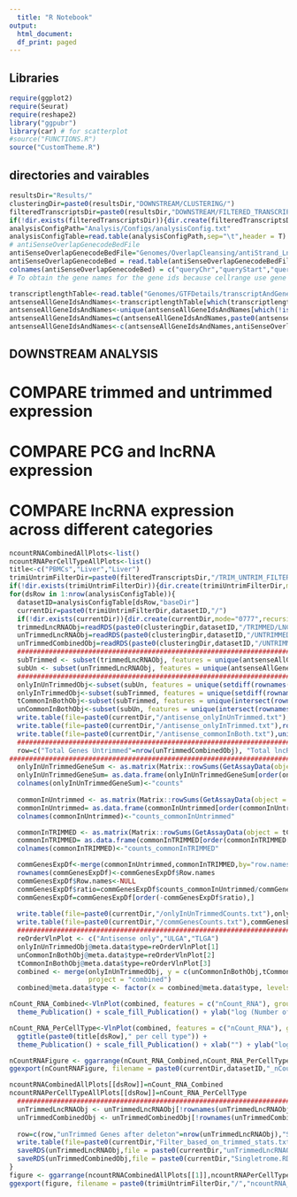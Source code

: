 ```yaml
---
  title: "R Notebook"
output:
  html_document:
  df_print: paged
---
```

  
  
## Libraries
  
```r
require(ggplot2)
require(Seurat)
require(reshape2)
library("ggpubr")
library(car) # for scatterplot
#source("FUNCTIONS.R")
source("CustomTheme.R")
```
## directories and vairables
```r
resultsDir="Results/"
clusteringDir=paste0(resultsDir,"DOWNSTREAM/CLUSTERING/")
filteredTranscriptsDir=paste0(resultsDir,"DOWNSTREAM/FILTERED_TRANSCRIPTS/")
if(!dir.exists(filteredTranscriptsDir)){dir.create(filteredTranscriptsDir,mode="0777",recursive = T)}
analysisConfigPath="Analysis/Configs/analysisConfig.txt" 
analysisConfigTable=read.table(analysisConfigPath,sep="\t",header = T)
# antiSenseOverlapGenecodeBedFile
antiSenseOverlapGenecodeBedFile="Genomes/OverlapCleansing/antiStrand_LnRNA_ExonOverlap_ProteinCodingExons.bed"
antiSenseOverlapGenecodeBed = read.table(antiSenseOverlapGenecodeBedFile, sep='\t',header = F)
colnames(antiSenseOverlapGenecodeBed) = c("queryChr","queryStart","queryEnd","queryGeneId","queryScore","queryStrand","refChr","refStart","refEnd","refGeneId","refScore","refStrand","overlapLength")
# To obtain the gene names for the gene ids because cellrange use gene name if it exits

transcriptlengthTable<-read.table("Genomes/GTFDetails/transcriptAndGene.txt",sep="\t",header = T,row.names = 1)
antsenseAllGeneIdsAndNames<-transcriptlengthTable[which(transcriptlengthTable$gene_id %in% antiSenseOverlapGenecodeBed$queryGeneId),"geneName"]
antsenseAllGeneIdsAndNames<-unique(antsenseAllGeneIdsAndNames[which(!is.na(antsenseAllGeneIdsAndNames))])
antsenseAllGeneIdsAndNames=c(antsenseAllGeneIdsAndNames,paste0(antsenseAllGeneIdsAndNames,".1"),paste0(antsenseAllGeneIdsAndNames,".2"),paste0(antsenseAllGeneIdsAndNames,".3"),paste0(antsenseAllGeneIdsAndNames,".4"))
antsenseAllGeneIdsAndNames<-c(antsenseAllGeneIdsAndNames,antiSenseOverlapGenecodeBed$queryGeneId)

```

## DOWNSTREAM ANALYSIS
# COMPARE trimmed and untrimmed expression
# COMPARE PCG and lncRNA expression
# COMPARE lncRNA expression across different categories
```r
ncountRNACombinedAllPlots<-list()
ncountRNAPerCellTypeAllPlots<-list()
title<-c("PBMCs","Liver","Liver")
trimiUntrimFilterDir=paste0(filteredTranscriptsDir,"/TRIM_UNTRIM_FILTER/")
if(!dir.exists(trimiUntrimFilterDir)){dir.create(trimiUntrimFilterDir,mode="0777",recursive = T)}
for(dsRow in 1:nrow(analysisConfigTable)){
  datasetID=analysisConfigTable[dsRow,"baseDir"]
  currentDir=paste0(trimiUntrimFilterDir,datasetID,"/")
  if(!dir.exists(currentDir)){dir.create(currentDir,mode="0777",recursive = T)}
  trimmedLncRNAObj=readRDS(paste0(clusteringDir,datasetID,"/TRIMMED/LNCRNA.RDS"))
  unTrimmedLncRNAObj=readRDS(paste0(clusteringDir,datasetID,"/UNTRIMMED/LNCRNA.RDS"))
  unTrimmedCombinedObj=readRDS(paste0(clusteringDir,datasetID,"/UNTRIMMED/COMBINED.RDS"))
  ############################################################################### Only restrict to antisense overlapping genes
  subTrimmed <- subset(trimmedLncRNAObj, features = unique(antsenseAllGeneIdsAndNames))
  subUn <- subset(unTrimmedLncRNAObj, features = unique(antsenseAllGeneIdsAndNames))
  ############################################################################### # Find the difference in the trimmed and unrtimmed genome versions
  onlyInUnTrimmedObj<-subset(subUn, features = unique(setdiff(rownames(subUn), rownames(subTrimmed))))
  onlyInTrimmedObj<-subset(subTrimmed, features = unique(setdiff(rownames(subTrimmed), rownames(subUn)))) # not used
  tCommonInBothObj<-subset(subTrimmed, features = unique(intersect(rownames(subUn), rownames(subTrimmed))))
  unCommonInBothObj<-subset(subUn, features = unique(intersect(rownames(subUn), rownames(subTrimmed))))
  write.table(file=paste0(currentDir,"/antisense_onlyInUnTrimmed.txt"),rownames(onlyInUnTrimmedObj),quote = F,row.names = F,col.names = F)
  write.table(file=paste0(currentDir,"/antisense_onlyInTrimmed.txt"),rownames(onlyInTrimmedObj),quote = F,row.names = F,col.names = F)
  write.table(file=paste0(currentDir,"/antisense_commonInBoth.txt"),unique(intersect(rownames(subUn), rownames(subTrimmed))),quote = F,row.names = F,col.names = F)
  ############################################################################### # stats
  row=c("Total Genes Untrimmed"=nrow(unTrimmedCombinedObj), "Total lncRNAs Untrimmed"=nrow(unTrimmedLncRNAObj), "Total lncRNAs Trimmed"= nrow(trimmedLncRNAObj), "Overlapping antisense lncRNAs Untrimmed"=nrow(subUn),"Overlapping antisense lncRNAs Trimmed"=nrow(subTrimmed), "Only In UnTrimmed"=nrow(onlyInUnTrimmedObj), "Only In Trimmed"=nrow(onlyInTrimmedObj), "Common In Both"=length(unique(intersect(rownames(subUn), rownames(subTrimmed)))), "Median unTrimmed Counts CommonInBoth"= median(unCommonInBothObj@meta.data$nCount_RNA),"Median Trimmed Counts CommonInBoth"= median(tCommonInBothObj@meta.data$nCount_RNA))
############################################################################### # Expression
  onlyInUnTrimmedGeneSum <- as.matrix(Matrix::rowSums(GetAssayData(object = onlyInUnTrimmedObj, slot = "counts")))
  onlyInUnTrimmedGeneSum= as.data.frame(onlyInUnTrimmedGeneSum[order(onlyInUnTrimmedGeneSum[,1],decreasing=T),])
  colnames(onlyInUnTrimmedGeneSum)<-"counts"
  
  commonInUntrimmed <- as.matrix(Matrix::rowSums(GetAssayData(object = unCommonInBothObj, slot = "counts")))
  commonInUntrimmed= as.data.frame(commonInUntrimmed[order(commonInUntrimmed[,1],decreasing=T),])
  colnames(commonInUntrimmed)<-"counts_commonInUntrimmed"

  commonInTRIMMED <- as.matrix(Matrix::rowSums(GetAssayData(object = tCommonInBothObj, slot = "counts")))
  commonInTRIMMED= as.data.frame(commonInTRIMMED[order(commonInTRIMMED[,1],decreasing=T),])
  colnames(commonInTRIMMED)<-"counts_commonInTRIMMED"

  commGenesExpDf<-merge(commonInUntrimmed,commonInTRIMMED,by="row.names")
  rownames(commGenesExpDf)<-commGenesExpDf$Row.names
  commGenesExpDf$Row.names<-NULL
  commGenesExpDf$ratio=commGenesExpDf$counts_commonInUntrimmed/commGenesExpDf$counts_commonInTRIMMED
  commGenesExpDf=commGenesExpDf[order(-commGenesExpDf$ratio),]
  
  write.table(file=paste0(currentDir,"/onlyInUnTrimmedCounts.txt"),onlyInUnTrimmedGeneSum,quote = F,col.names = NA)
  write.table(file=paste0(currentDir,"/commGenesCounts.txt"),commGenesExpDf,quote = F,col.names = NA)
  ############################################################################### # PLOT
  reOrderVlnPlot <- c("Antisense only","ULGA","TLGA")
  onlyInUnTrimmedObj@meta.data$type=reOrderVlnPlot[1]
  unCommonInBothObj@meta.data$type=reOrderVlnPlot[2]
  tCommonInBothObj@meta.data$type=reOrderVlnPlot[3]
  combined <- merge(onlyInUnTrimmedObj, y = c(unCommonInBothObj,tCommonInBothObj), add.cell.ids = c("onlyInUnTrimmedObj", "unCommonInBothObj","tCommonInBothObj"),
                    project = "combined")
  combined@meta.data$type <- factor(x = combined@meta.data$type, levels = reOrderVlnPlot)

nCount_RNA_Combined<-VlnPlot(combined, features = c("nCount_RNA"), group.by = "type",log=T,pt.size = 0)+geom_boxplot(width=0.1,fill="white") + ggtitle(paste0(title[dsRow])) +
  theme_Publication() + scale_fill_Publication() + ylab("log (Number of reads)") +xlab("") + theme(axis.text.x = element_blank(),axis.text.y = element_text(size = 12),axis.title = element_text(face = "bold",size = 12), plot.title = element_text(size = 12, face = "bold"),legend.key.size = unit(0.6, 'cm'),legend.text = element_text(size=12))

nCount_RNA_PerCellType<-VlnPlot(combined, features = c("nCount_RNA"), group.by = "celltype",split.by = "type", log=T,pt.size = 0) +
  ggtitle(paste0(title[dsRow]," per cell type")) +
  theme_Publication() + scale_fill_Publication() + xlab("") + ylab("log (Number of reads)") +theme_Publication() + scale_fill_Publication() + xlab("") + ylab("log (Number of reads)") +theme(plot.title = element_text(size = 12, face = "bold"), axis.text.x = element_text(angle = 45, hjust=1,size = 12),axis.text.y = element_text(size = 12),axis.title = element_text(face = "bold",size = 12),legend.key.size = unit(0.6, 'cm'),legend.text = element_text(size=12)) 

nCountRNAFigure <- ggarrange(nCount_RNA_Combined,nCount_RNA_PerCellType, labels = c("A", "B"), ncol = 2, nrow = 1,common.legend = TRUE,widths = c(0.7,2))
ggexport(nCountRNAFigure, filename = paste0(currentDir,datasetID,"_nCount_RNA.pdf"),width = 8, height = 5)

ncountRNACombinedAllPlots[[dsRow]]=nCount_RNA_Combined
ncountRNAPerCellTypeAllPlots[[dsRow]]=nCount_RNA_PerCellType
  ############################################################################### # remove genes
  unTrimmedLncRNAObj <- unTrimmedLncRNAObj[!rownames(unTrimmedLncRNAObj) %in% unique(rownames(onlyInUnTrimmedObj)),]
  unTrimmedCombinedObj <- unTrimmedCombinedObj[!rownames(unTrimmedCombinedObj) %in% unique(rownames(onlyInUnTrimmedObj)),]
  
  row=c(row,"unTrimmed Genes after deleton"=nrow(unTrimmedLncRNAObj),"Singletrome:Total Genes Untrimmed after deleton"=nrow(unTrimmedCombinedObj))
  write.table(file=paste0(currentDir,"Filter_based_on_trimmed_stats.txt"),row,sep="\t",col.names = F,quote = F)    
  saveRDS(unTrimmedLncRNAObj,file = paste0(currentDir,"unTrimmedLncRNAObj.RDS"))
  saveRDS(unTrimmedCombinedObj,file = paste0(currentDir,"Singletrome.RDS"))
}
figure <- ggarrange(ncountRNACombinedAllPlots[[1]],ncountRNAPerCellTypeAllPlots[[1]],ncountRNACombinedAllPlots[[2]],ncountRNAPerCellTypeAllPlots[[2]],ncountRNACombinedAllPlots[[3]],ncountRNAPerCellTypeAllPlots[[3]], labels = c("A.", "B.", "C.","D.","E.","F."), ncol = 2, nrow = 3,common.legend = TRUE,widths = c(0.7,2), align="hv",font.label=list(size=20),legend = "bottom")
ggexport(figure, filename = paste0(trimiUntrimFilterDir,"/","ncountRNA_AllPlots.pdf"),width = 8, height = 15)
```